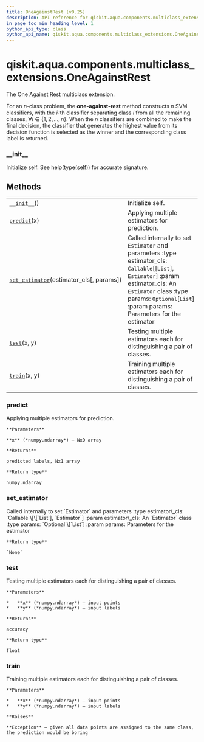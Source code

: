 ```yaml
---
title: OneAgainstRest (v0.25)
description: API reference for qiskit.aqua.components.multiclass_extensions.OneAgainstRest in qiskit v0.25
in_page_toc_min_heading_level: 1
python_api_type: class
python_api_name: qiskit.aqua.components.multiclass_extensions.OneAgainstRest
---
```


<span id="qiskit-aqua-components-multiclass-extensions-oneagainstrest" />

# qiskit.aqua.components.multiclass\_extensions.OneAgainstRest

<Class id="qiskit.aqua.components.multiclass_extensions.OneAgainstRest" isDedicatedPage={true} github="https://github.com/qiskit-community/qiskit-aqua/tree/stable/0.9/qiskit/aqua/components/multiclass_extensions/one_against_rest.py" signature="OneAgainstRest" modifiers="class">
  The One Against Rest multiclass extension.

  For an $n$-class problem, the **one-against-rest** method constructs $n$ SVM classifiers, with the $i$-th classifier separating class $i$ from all the remaining classes, $\forall i \in \{1, 2, \ldots, n\}$. When the $n$ classifiers are combined to make the final decision, the classifier that generates the highest value from its decision function is selected as the winner and the corresponding class label is returned.

  ### \_\_init\_\_

  <Function id="qiskit.aqua.components.multiclass_extensions.OneAgainstRest.__init__" signature="__init__()">
    Initialize self. See help(type(self)) for accurate signature.
  </Function>

  ## Methods

  |                                                                                                                                                                                                      |                                                                                                                                                                                                                                         |
  | ---------------------------------------------------------------------------------------------------------------------------------------------------------------------------------------------------- | --------------------------------------------------------------------------------------------------------------------------------------------------------------------------------------------------------------------------------------- |
  | [`__init__`](#qiskit.aqua.components.multiclass_extensions.OneAgainstRest.__init__ "qiskit.aqua.components.multiclass_extensions.OneAgainstRest.__init__")()                                         | Initialize self.                                                                                                                                                                                                                        |
  | [`predict`](#qiskit.aqua.components.multiclass_extensions.OneAgainstRest.predict "qiskit.aqua.components.multiclass_extensions.OneAgainstRest.predict")(x)                                           | Applying multiple estimators for prediction.                                                                                                                                                                                            |
  | [`set_estimator`](#qiskit.aqua.components.multiclass_extensions.OneAgainstRest.set_estimator "qiskit.aqua.components.multiclass_extensions.OneAgainstRest.set_estimator")(estimator\_cls\[, params]) | Called internally to set `Estimator` and parameters :type estimator\_cls: `Callable`\[\[`List`], `Estimator`] :param estimator\_cls: An `Estimator` class :type params: `Optional`\[`List`] :param params: Parameters for the estimator |
  | [`test`](#qiskit.aqua.components.multiclass_extensions.OneAgainstRest.test "qiskit.aqua.components.multiclass_extensions.OneAgainstRest.test")(x, y)                                                 | Testing multiple estimators each for distinguishing a pair of classes.                                                                                                                                                                  |
  | [`train`](#qiskit.aqua.components.multiclass_extensions.OneAgainstRest.train "qiskit.aqua.components.multiclass_extensions.OneAgainstRest.train")(x, y)                                              | Training multiple estimators each for distinguishing a pair of classes.                                                                                                                                                                 |

  ### predict

  <Function id="qiskit.aqua.components.multiclass_extensions.OneAgainstRest.predict" signature="predict(x)">
    Applying multiple estimators for prediction.

    **Parameters**

    **x** (*numpy.ndarray*) – NxD array

    **Returns**

    predicted labels, Nx1 array

    **Return type**

    numpy.ndarray
  </Function>

  ### set\_estimator

  <Function id="qiskit.aqua.components.multiclass_extensions.OneAgainstRest.set_estimator" signature="set_estimator(estimator_cls, params=None)">
    Called internally to set `Estimator` and parameters :type estimator\_cls: `Callable`\[\[`List`], `Estimator`] :param estimator\_cls: An `Estimator` class :type params: `Optional`\[`List`] :param params: Parameters for the estimator

    **Return type**

    `None`
  </Function>

  ### test

  <Function id="qiskit.aqua.components.multiclass_extensions.OneAgainstRest.test" signature="test(x, y)">
    Testing multiple estimators each for distinguishing a pair of classes.

    **Parameters**

    *   **x** (*numpy.ndarray*) – input points
    *   **y** (*numpy.ndarray*) – input labels

    **Returns**

    accuracy

    **Return type**

    float
  </Function>

  ### train

  <Function id="qiskit.aqua.components.multiclass_extensions.OneAgainstRest.train" signature="train(x, y)">
    Training multiple estimators each for distinguishing a pair of classes.

    **Parameters**

    *   **x** (*numpy.ndarray*) – input points
    *   **y** (*numpy.ndarray*) – input labels

    **Raises**

    **Exception** – given all data points are assigned to the same class, the prediction would be boring
  </Function>
</Class>


